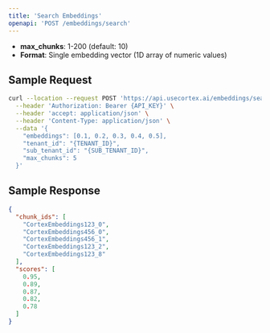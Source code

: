 ```yaml
---
title: 'Search Embeddings'
openapi: 'POST /embeddings/search'
---
```


- **max_chunks**: 1-200 (default: 10)
- **Format**: Single embedding vector (1D array of numeric values)

## Sample Request

```bash
curl --location --request POST 'https://api.usecortex.ai/embeddings/search' \
  --header 'Authorization: Bearer {API_KEY}' \
  --header 'accept: application/json' \
  --header 'Content-Type: application/json' \
  --data '{
    "embeddings": [0.1, 0.2, 0.3, 0.4, 0.5],
    "tenant_id": "{TENANT_ID}",
    "sub_tenant_id": "{SUB_TENANT_ID}",
    "max_chunks": 5
  }'
```

## Sample Response

```json
{
  "chunk_ids": [
    "CortexEmbeddings123_0",    
    "CortexEmbeddings456_0",
    "CortexEmbeddings456_1",
    "CortexEmbeddings123_2",   
    "CortexEmbeddings123_8"
  ],
  "scores": [
    0.95,
    0.89,
    0.87,
    0.82,
    0.78
  ]
}
```
